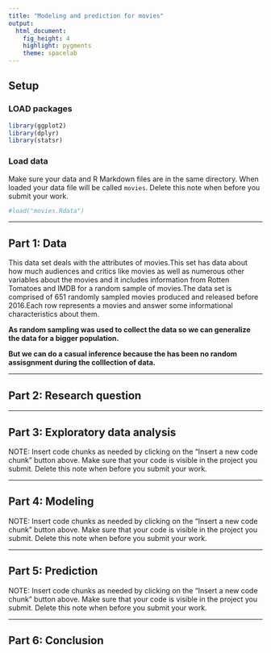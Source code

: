 ```yaml
---
title: "Modeling and prediction for movies"
output: 
  html_document: 
    fig_height: 4
    highlight: pygments
    theme: spacelab
---
```


## Setup

### LOAD packages

```r
library(ggplot2)
library(dplyr)
library(statsr)
```

### Load data

Make sure your data and R Markdown files are in the same directory. When loaded
your data file will be called `movies`. Delete this note when before you submit 
your work. 

```r
#load("movies.Rdata")
```



* * *

## Part 1: Data

This data set deals with the attributes of movies.This set has data about how much audiences and critics like movies as well as numerous other variables about the movies and it includes information from Rotten Tomatoes and IMDB for a random sample of movies.The data set is comprised of 651 randomly sampled movies produced and released before 2016.Each row represents a movies and answer some informational characteristics about them.

**As random sampling was used to collect the data  so we can generalize the data for a bigger population.**

**But we can do a casual inference because the has been no random assisgnment during the colllection of data.**


* * *

## Part 2: Research question



* * *

## Part 3: Exploratory data analysis

NOTE: Insert code chunks as needed by clicking on the "Insert a new code chunk" 
button above. Make sure that your code is visible in the project you submit. 
Delete this note when before you submit your work.

* * *

## Part 4: Modeling

NOTE: Insert code chunks as needed by clicking on the "Insert a new code chunk" 
button above. Make sure that your code is visible in the project you submit. 
Delete this note when before you submit your work.

* * *

## Part 5: Prediction

NOTE: Insert code chunks as needed by clicking on the "Insert a new code chunk" 
button above. Make sure that your code is visible in the project you submit. 
Delete this note when before you submit your work.

* * *

## Part 6: Conclusion

